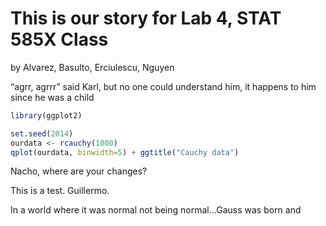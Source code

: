 This is our story for Lab 4, STAT 585X Class
====
by Alvarez, Basulto, Erciulescu, Nguyen

"agrr, agrrr" said Karl, but no one could understand him, it happens to him since he was a child

```r
library(ggplot2)

set.seed(2014)
ourdata <- rcauchy(1000)
qplot(ourdata, binwidth=5) + ggtitle("Cauchy data")
```

Nacho, where are your changes?

This is a test. Guillermo.

In a world where it was normal not being normal...Gauss was born and